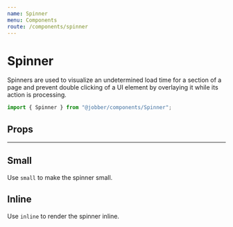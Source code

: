 ```yaml
---
name: Spinner
menu: Components
route: /components/spinner
---
```



# Spinner

<ComponentStatus stage="pre" responsive="no" accessible="no" />

Spinners are used to visualize an undetermined load time for a section of a page
and prevent double clicking of a UI element by overlaying it while its action is
processing.

```ts
import { Spinner } from "@jobber/components/Spinner";
```

<Playground>
  <Spinner />
</Playground>

## Props

<Props of={Spinner} />

---

## Small

Use `small` to make the spinner small.

<Playground>
  <Spinner size="small" />
</Playground>

## Inline

Use `inline` to render the spinner inline.

<Playground>
  <Spinner inline={true} />
</Playground>
